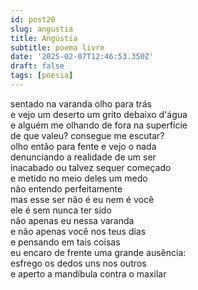 ```yaml
---
id: post20
slug: angustia
title: Angústia
subtitle: poema livre
date: '2025-02-07T12:46:53.350Z'
draft: false
tags: [poesia]
---
```

sentado na varanda olho para trás  
e vejo um deserto um grito debaixo d'água  
e alguém me olhando de fora na superfície  
de que valeu? consegue me escutar?  
olho então para fente e vejo o nada  
denunciando a realidade de um ser  
inacabado ou talvez sequer começado  
e metido no meio deles um medo  
não entendo perfeitamente  
mas esse ser não é eu nem é você  
ele é sem nunca ter sido  
não apenas eu nessa varanda  
e não apenas você nos teus dias  
e pensando em tais coisas  
eu encaro de frente uma grande ausência:  
esfrego os dedos uns nos outros  
e aperto a mandíbula contra o maxilar  

